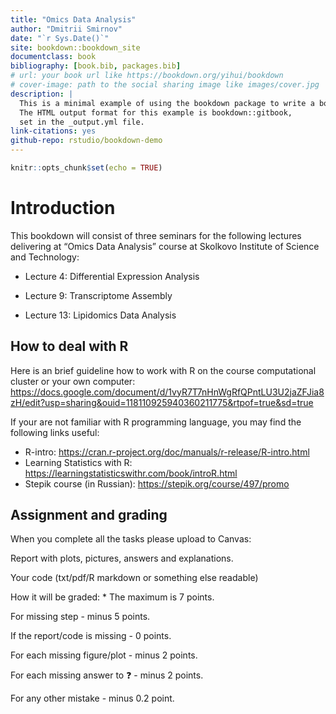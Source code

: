 ```yaml
---
title: "Omics Data Analysis"
author: "Dmitrii Smirnov"
date: "`r Sys.Date()`"
site: bookdown::bookdown_site
documentclass: book
bibliography: [book.bib, packages.bib]
# url: your book url like https://bookdown.org/yihui/bookdown
# cover-image: path to the social sharing image like images/cover.jpg
description: |
  This is a minimal example of using the bookdown package to write a book.
  The HTML output format for this example is bookdown::gitbook,
  set in the _output.yml file.
link-citations: yes
github-repo: rstudio/bookdown-demo
---
```


```r
knitr::opts_chunk$set(echo = TRUE)
```

# Introduction

This bookdown will consist of three seminars for the following lectures delivering at "Omics Data Analysis" course at Skolkovo Institute of Science and Technology:

-   Lecture 4: Differential Expression Analysis

-   Lecture 9: Transcriptome Assembly

-   Lecture 13: Lipidomics Data Analysis

## How to deal with R

Here is an brief guideline how to work with R on the course computational cluster or your own computer: <https://docs.google.com/document/d/1vyR7T7nHnWgRfQPntLU3U2jaZFJia8zH/edit?usp=sharing&ouid=118110925940360211775&rtpof=true&sd=true>

If your are not familiar with R programming language, you may find the following links useful:

-   R-intro: <https://cran.r-project.org/doc/manuals/r-release/R-intro.html>
-   Learning Statistics with R: <https://learningstatisticswithr.com/book/introR.html>
-   Stepik course (in Russian): <https://stepik.org/course/497/promo>

## Assignment and grading

When you complete all the tasks please upload to Canvas:

Report with plots, pictures, answers and explanations.

Your code (txt/pdf/R markdown or something else readable)

How it will be graded: \* The maximum is 7 points.

For missing step - minus 5 points.

If the report/code is missing - 0 points.

For each missing figure/plot - minus 2 points.

For each missing answer to ❓ - minus 2 points.

For any other mistake - minus 0.2 point.
